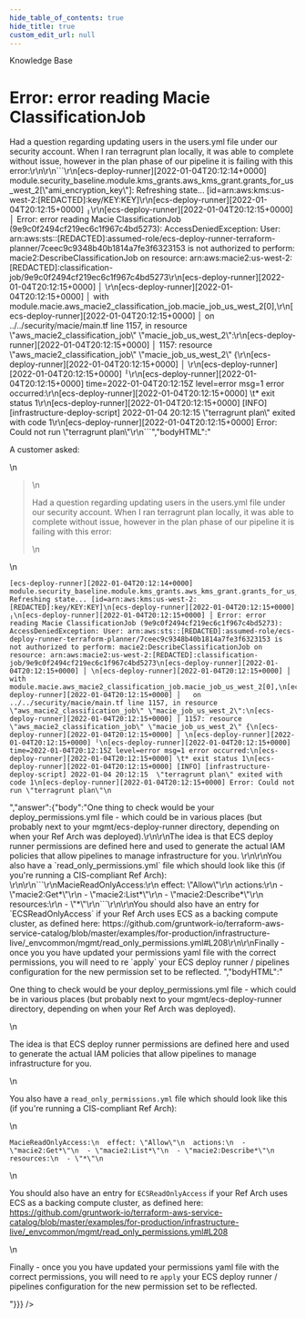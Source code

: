 ```yaml
---
hide_table_of_contents: true
hide_title: true
custom_edit_url: null
---
```



<head>
  <link rel="canonical" href="https://github.com/gruntwork-io/knowledge-base/discussions/125" />
</head>

<CenterLayout>
<span className="searchCategory">Knowledge Base</span>
<h1>Error: error reading Macie ClassificationJob</h1>
<GitHub discussion={{"id":"D_kwDOF8slf84AObti","number":125,"author":{"login":"zackproser"},"title":"Error: error reading Macie ClassificationJob","body":"A customer asked: \r\n\r\n> Had a question regarding updating users in the users.yml file under our security account. When I ran terragrunt plan locally, it was able to complete without issue, however in the plan phase of our pipeline it is failing with this error:\r\n\r\n```\r\n[ecs-deploy-runner][2022-01-04T20:12:14+0000] module.security_baseline.module.kms_grants.aws_kms_grant.grants_for_us_west_2[\"ami_encryption_key\"]: Refreshing state... [id=arn:aws:kms:us-west-2:[REDACTED]:key/KEY:KEY]\r\n[ecs-deploy-runner][2022-01-04T20:12:15+0000] ╷\r\n[ecs-deploy-runner][2022-01-04T20:12:15+0000] │ Error: error reading Macie ClassificationJob (9e9c0f2494cf219ec6c1f967c4bd5273): AccessDeniedException: User: arn:aws:sts::[REDACTED]:assumed-role/ecs-deploy-runner-terraform-planner/7ceec9c9348b40b1814a7fe3f6323153 is not authorized to perform: macie2:DescribeClassificationJob on resource: arn:aws:macie2:us-west-2:[REDACTED]:classification-job/9e9c0f2494cf219ec6c1f967c4bd5273\r\n[ecs-deploy-runner][2022-01-04T20:12:15+0000] │ \r\n[ecs-deploy-runner][2022-01-04T20:12:15+0000] │   with module.macie.aws_macie2_classification_job.macie_job_us_west_2[0],\r\n[ecs-deploy-runner][2022-01-04T20:12:15+0000] │   on ../../security/macie/main.tf line 1157, in resource \"aws_macie2_classification_job\" \"macie_job_us_west_2\":\r\n[ecs-deploy-runner][2022-01-04T20:12:15+0000] │ 1157: resource \"aws_macie2_classification_job\" \"macie_job_us_west_2\" {\r\n[ecs-deploy-runner][2022-01-04T20:12:15+0000] │ \r\n[ecs-deploy-runner][2022-01-04T20:12:15+0000] ╵\r\n[ecs-deploy-runner][2022-01-04T20:12:15+0000] time=2022-01-04T20:12:15Z level=error msg=1 error occurred:\r\n[ecs-deploy-runner][2022-01-04T20:12:15+0000] \t* exit status 1\r\n[ecs-deploy-runner][2022-01-04T20:12:15+0000] [INFO] [infrastructure-deploy-script] 2022-01-04 20:12:15  \"terragrunt plan\" exited with code 1\r\n[ecs-deploy-runner][2022-01-04T20:12:15+0000] Error: Could not run \"terragrunt plan\"\r\n```","bodyHTML":"<p dir=\"auto\">A customer asked:</p>\n<blockquote>\n<p dir=\"auto\">Had a question regarding updating users in the users.yml file under our security account. When I ran terragrunt plan locally, it was able to complete without issue, however in the plan phase of our pipeline it is failing with this error:</p>\n</blockquote>\n<div class=\"snippet-clipboard-content notranslate position-relative overflow-auto\" data-snippet-clipboard-copy-content=\"[ecs-deploy-runner][2022-01-04T20:12:14+0000] module.security_baseline.module.kms_grants.aws_kms_grant.grants_for_us_west_2[&quot;ami_encryption_key&quot;]: Refreshing state... [id=arn:aws:kms:us-west-2:[REDACTED]:key/KEY:KEY]\n[ecs-deploy-runner][2022-01-04T20:12:15+0000] ╷\n[ecs-deploy-runner][2022-01-04T20:12:15+0000] │ Error: error reading Macie ClassificationJob (9e9c0f2494cf219ec6c1f967c4bd5273): AccessDeniedException: User: arn:aws:sts::[REDACTED]:assumed-role/ecs-deploy-runner-terraform-planner/7ceec9c9348b40b1814a7fe3f6323153 is not authorized to perform: macie2:DescribeClassificationJob on resource: arn:aws:macie2:us-west-2:[REDACTED]:classification-job/9e9c0f2494cf219ec6c1f967c4bd5273\n[ecs-deploy-runner][2022-01-04T20:12:15+0000] │ \n[ecs-deploy-runner][2022-01-04T20:12:15+0000] │   with module.macie.aws_macie2_classification_job.macie_job_us_west_2[0],\n[ecs-deploy-runner][2022-01-04T20:12:15+0000] │   on ../../security/macie/main.tf line 1157, in resource &quot;aws_macie2_classification_job&quot; &quot;macie_job_us_west_2&quot;:\n[ecs-deploy-runner][2022-01-04T20:12:15+0000] │ 1157: resource &quot;aws_macie2_classification_job&quot; &quot;macie_job_us_west_2&quot; {\n[ecs-deploy-runner][2022-01-04T20:12:15+0000] │ \n[ecs-deploy-runner][2022-01-04T20:12:15+0000] ╵\n[ecs-deploy-runner][2022-01-04T20:12:15+0000] time=2022-01-04T20:12:15Z level=error msg=1 error occurred:\n[ecs-deploy-runner][2022-01-04T20:12:15+0000] \t* exit status 1\n[ecs-deploy-runner][2022-01-04T20:12:15+0000] [INFO] [infrastructure-deploy-script] 2022-01-04 20:12:15  &quot;terragrunt plan&quot; exited with code 1\n[ecs-deploy-runner][2022-01-04T20:12:15+0000] Error: Could not run &quot;terragrunt plan&quot;\"><pre class=\"notranslate\"><code class=\"notranslate\">[ecs-deploy-runner][2022-01-04T20:12:14+0000] module.security_baseline.module.kms_grants.aws_kms_grant.grants_for_us_west_2[\"ami_encryption_key\"]: Refreshing state... [id=arn:aws:kms:us-west-2:[REDACTED]:key/KEY:KEY]\n[ecs-deploy-runner][2022-01-04T20:12:15+0000] ╷\n[ecs-deploy-runner][2022-01-04T20:12:15+0000] │ Error: error reading Macie ClassificationJob (9e9c0f2494cf219ec6c1f967c4bd5273): AccessDeniedException: User: arn:aws:sts::[REDACTED]:assumed-role/ecs-deploy-runner-terraform-planner/7ceec9c9348b40b1814a7fe3f6323153 is not authorized to perform: macie2:DescribeClassificationJob on resource: arn:aws:macie2:us-west-2:[REDACTED]:classification-job/9e9c0f2494cf219ec6c1f967c4bd5273\n[ecs-deploy-runner][2022-01-04T20:12:15+0000] │ \n[ecs-deploy-runner][2022-01-04T20:12:15+0000] │   with module.macie.aws_macie2_classification_job.macie_job_us_west_2[0],\n[ecs-deploy-runner][2022-01-04T20:12:15+0000] │   on ../../security/macie/main.tf line 1157, in resource \"aws_macie2_classification_job\" \"macie_job_us_west_2\":\n[ecs-deploy-runner][2022-01-04T20:12:15+0000] │ 1157: resource \"aws_macie2_classification_job\" \"macie_job_us_west_2\" {\n[ecs-deploy-runner][2022-01-04T20:12:15+0000] │ \n[ecs-deploy-runner][2022-01-04T20:12:15+0000] ╵\n[ecs-deploy-runner][2022-01-04T20:12:15+0000] time=2022-01-04T20:12:15Z level=error msg=1 error occurred:\n[ecs-deploy-runner][2022-01-04T20:12:15+0000] \t* exit status 1\n[ecs-deploy-runner][2022-01-04T20:12:15+0000] [INFO] [infrastructure-deploy-script] 2022-01-04 20:12:15  \"terragrunt plan\" exited with code 1\n[ecs-deploy-runner][2022-01-04T20:12:15+0000] Error: Could not run \"terragrunt plan\"\n</code></pre></div>","answer":{"body":"One thing to check would be your deploy_permissions.yml file - which could be in various places (but probably next to your mgmt/ecs-deploy-runner  directory, depending on when your Ref Arch was deployed).\r\n\r\nThe idea is that ECS deploy runner permissions are defined here and used to generate the actual IAM policies that allow pipelines to manage infrastructure for you. \r\n\r\nYou also have a `read_only_permissions.yml` file which should look like this (if you're running a CIS-compliant Ref Arch): \r\n\r\n```\r\nMacieReadOnlyAccess:\r\n  effect: \"Allow\"\r\n  actions:\r\n  - \"macie2:Get*\"\r\n  - \"macie2:List*\"\r\n  - \"macie2:Describe*\"\r\n  resources:\r\n  - \"*\"\r\n```\r\n\r\nYou should also have an entry for `ECSReadOnlyAccess` if your Ref Arch uses ECS as a backing compute cluster, as defined here: https://github.com/gruntwork-io/terraform-aws-service-catalog/blob/master/examples/for-production/infrastructure-live/_envcommon/mgmt/read_only_permissions.yml#L208\r\n\r\nFinally - once you you have updated your permissions yaml file with the correct permissions, you will need to re `apply` your ECS deploy runner / pipelines configuration for the new permission set to be reflected. ","bodyHTML":"<p dir=\"auto\">One thing to check would be your deploy_permissions.yml file - which could be in various places (but probably next to your mgmt/ecs-deploy-runner  directory, depending on when your Ref Arch was deployed).</p>\n<p dir=\"auto\">The idea is that ECS deploy runner permissions are defined here and used to generate the actual IAM policies that allow pipelines to manage infrastructure for you.</p>\n<p dir=\"auto\">You also have a <code class=\"notranslate\">read_only_permissions.yml</code> file which should look like this (if you're running a CIS-compliant Ref Arch):</p>\n<div class=\"snippet-clipboard-content notranslate position-relative overflow-auto\" data-snippet-clipboard-copy-content=\"MacieReadOnlyAccess:\n  effect: &quot;Allow&quot;\n  actions:\n  - &quot;macie2:Get*&quot;\n  - &quot;macie2:List*&quot;\n  - &quot;macie2:Describe*&quot;\n  resources:\n  - &quot;*&quot;\"><pre class=\"notranslate\"><code class=\"notranslate\">MacieReadOnlyAccess:\n  effect: \"Allow\"\n  actions:\n  - \"macie2:Get*\"\n  - \"macie2:List*\"\n  - \"macie2:Describe*\"\n  resources:\n  - \"*\"\n</code></pre></div>\n<p dir=\"auto\">You should also have an entry for <code class=\"notranslate\">ECSReadOnlyAccess</code> if your Ref Arch uses ECS as a backing compute cluster, as defined here: <a href=\"https://github.com/gruntwork-io/terraform-aws-service-catalog/blob/master/examples/for-production/infrastructure-live/_envcommon/mgmt/read_only_permissions.yml#L208\">https://github.com/gruntwork-io/terraform-aws-service-catalog/blob/master/examples/for-production/infrastructure-live/_envcommon/mgmt/read_only_permissions.yml#L208</a></p>\n<p dir=\"auto\">Finally - once you you have updated your permissions yaml file with the correct permissions, you will need to re <code class=\"notranslate\">apply</code> your ECS deploy runner / pipelines configuration for the new permission set to be reflected.</p>"}}} />

</CenterLayout>
  

<!-- ##DOCS-SOURCER-START
{
  "sourcePlugin": "github-discussions",
  "hash": "99b8748bf7aa5a76c79e0d6ce4df7a2a"
}
##DOCS-SOURCER-END -->
